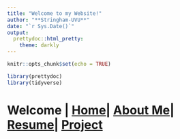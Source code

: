 ```yaml
---
title: "Welcome to my Website!"
author: "**Stringham-UVU**"
date: "`r Sys.Date()`"
output: 
  prettydoc::html_pretty:
    theme: darkly
---
```


```r
knitr::opts_chunk$set(echo = TRUE)

library(prettydoc)
library(tidyverse)
```

# Welcome | [Home]()| [About Me]()| [Resume]()| [Project]()
```r

```









